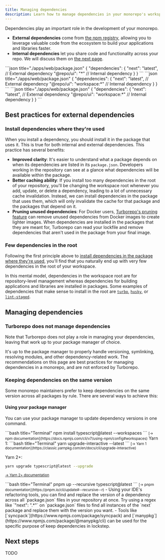 ```yaml
---
title: Managing dependencies
description: Learn how to manage dependencies in your monorepo's workspace.
---
```



Dependencies play an important role in the development of your monorepo.

- **External dependencies** come from [the npm registry](https://www.npmjs.com/), allowing you to leverage valuable code from the ecosystem to build your applications and libraries faster.
- **Internal dependencies** let you share code and functionality across your repo. We will discuss them on [the next page](/repo/docs/crafting-your-repository/creating-an-internal-package).

<PackageManagerTabs>
<Tab>
```json title="./apps/web/package.json"
{
  "dependencies": {
    "next": "latest", // External dependency
    "@repo/ui": "*" // Internal dependency
  }
}
```
</Tab>
<Tab>
```json title="./apps/web/package.json"
{
  "dependencies": {
    "next": "latest", // External dependency
    "@repo/ui": "workspace:*" // Internal dependency
  }
}
```
</Tab>
<Tab>
```json title="./apps/web/package.json"
{
  "dependencies": {
    "next": "latest", // External dependency
    "@repo/ui": "workspace:*" // Internal dependency
  }
}
```
</Tab>
</PackageManagerTabs>

## Best practices for external dependencies

### Install dependencies where they're used

When you install a dependency, you should install it in the package that uses it. This is true for both internal and external dependencies. This practice has several benefits:

- **Improved clarity**: It's easier to understand what a package depends on when its dependencies are listed in its `package.json`. Developers working in the repository can see at a glance what dependencies will be available within the package.
- **Better caching ability**: If you install too many dependencies in the root of your repository, you'll be changing the workspace root whenever you add, update, or delete a dependency, leading to a lot of unnecessary cache invalidation. Instead, we can install dependencies in the package that uses them, which will only invalidate the cache for that package and the packages that depend on it.
- **Pruning unused dependencies**: For Docker users, [Turborepo's pruning feature](/TODO-LINK) can remove unused dependencies from Docker images to create lighter images. When dependencies are installed in the packages that they are meant for, Turborepo can read your lockfile and remove dependencies that aren't used in the package from your final image.

### Few dependencies in the root

Following the first principle above to [install dependencies in the package where they're used](#install-dependencies-where-theyre-used), you'll find that you naturally end up with very few dependencies in the root of your workspace.

In this mental model, dependencies in the workspace root are for repository-level management whereas dependencies for building applications and libraries are installed in packages. Some examples of dependencies that make sense to install in the root are [`turbo`](https://www.npmjs.com/package/turbo), [`husky`](https://www.npmjs.com/package/husky), or [`lint-staged`](https://www.npmjs.com/package/lint-staged).

## Managing dependencies

### Turborepo does not manage dependencies

Note that Turborepo does not play a role in managing your dependencies, leaving that work up to your package manager of choice.

It's up to the package manager to properly handle versioning, symlinking, resolving modules, and other dependency-related work. The recommendations on this page are best practices for managing dependencies in a monorepo, and are not enforced by Turborepo.

### Keeping dependencies on the same version

Some monorepo maintainers prefer to keep dependencies on the same version across all packages by rule. There are several ways to achieve this:

#### Using your package manager

You can use your package manager to update dependency versions in one command.

<PackageManagerTabs>
<Tab>
```bash title="Terminal"
npm install typescript@latest --workspaces
```
  <small>[→ npm documentation](https://docs.npmjs.com/cli/v7/using-npm/config#workspaces)</small>

</Tab>

<Tab>
Yarn 1:
```bash title="Terminal"
yarn upgrade-interactive --latest
```
<small>[→ Yarn 1 documentation](https://classic.yarnpkg.com/en/docs/cli/upgrade-interactive)</small>

Yarn 2+:

```bash title="Terminal"
yarn upgrade typescript@latest --upgrade
```

<small>[→ Yarn 2+ documentation](https://yarnpkg.com/cli/up)</small>

</Tab>

<Tab>
```bash title="Terminal"
pnpm up --recursive typescript@latest
```
  <small>[→ pnpm documentation](https://pnpm.io/cli/update#--recursive--r)</small>

</Tab>
</PackageManagerTabs>
- Using your IDE's refactoring tools, you can find and replace the version of a dependency across all `package.json` files in your repository at once. Try using a regex like `"next": ".*"` on `package.json` files to find all instances of the `next` package and replace them with the version you want.
- Tools like [`syncpack`](https://www.npmjs.com/package/syncpack) and [`manypkg`](https://www.npmjs.com/package/@manypkg/cli) can be used for the specific purpose of keep dependencies in lockstep.

## Next steps

TODO
